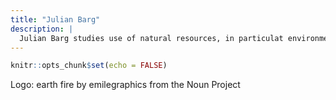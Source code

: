 ```yaml
---
title: "Julian Barg"
description: |
  Julian Barg studies use of natural resources, in particulat environmental emissions of and environmental pollution by organizations. He loves finding understudied quantitative data but will use whatever methods are the best to get an answer to the research question. His idea of fun includes R, Python, Linux, shiny dashboards, NLP, neural networks, Jupyter Notebooks, web scraping, and the tidyverse. Prior to joining Ivey Business School for a PhD in Sustainability, he moved from Germany to China to obtain a Master in Management Science at Peking University HSBC Business School. Living in different parts of the world and learning Chinese had a large impact on Julian that he does not often talk about. In his spare time, Julian does rock climbing and listens to a lot of music, ranging from classical music to experimental music, rock, metal, and every crossover between those.
---
```


```r
knitr::opts_chunk$set(echo = FALSE)
```

Logo: earth fire by emilegraphics from the Noun Project
